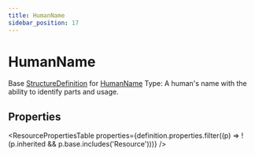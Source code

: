```yaml
---
title: HumanName
sidebar_position: 17
---
```



# HumanName

Base <a href="/docs/api/fhir/resources/structuredefinition">StructureDefinition</a> for <a href="/docs/api/fhir/datatypes/humanname">HumanName</a> Type: A human's name with the ability to identify parts and usage.

<Tabs queryString="section">
<TabItem value="schema" label="Schema" default>

## Properties

<ResourcePropertiesTable
  properties={definition.properties.filter((p) => !(p.inherited && p.base.includes('Resource')))}
/>

</TabItem>
  
  


</Tabs>
